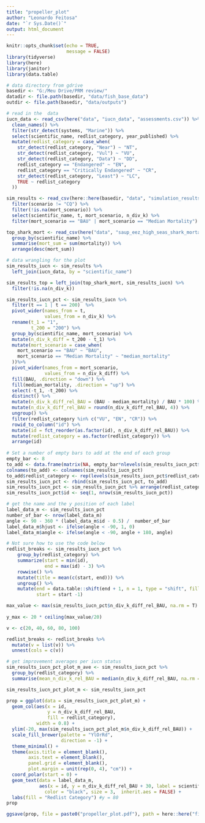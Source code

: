 ```yaml
---
title: "propeller_plot"
author: "Leonardo Feitosa"
date: "`r Sys.Date()`"
output: html_document
---
```


```r
knitr::opts_chunk$set(echo = TRUE, 
                      message = FALSE)
library(tidyverse)
library(here)
library(janitor)
library(data.table)

# data directory from gdrive
basedir <- "G:/Meu Drive/PRM review/"
datadir <- file.path(basedir, "data/fish_base_data")
outdir <- file.path(basedir, "data/outputs") 

```


```r
# read in the  data
iucn_data <- read_csv(here("data", "iucn_data", "assessments.csv")) %>% 
  clean_names() %>% 
  filter(str_detect(systems, "Marine")) %>% 
  select(scientific_name, redlist_category, year_published) %>% 
  mutate(redlist_category = case_when(
    str_detect(redlist_category, "Near") ~ "NT",
    str_detect(redlist_category, "Vul") ~ "VU",
    str_detect(redlist_category, "Data") ~ "DD",
    redlist_category == "Endangered" ~ "EN",
    redlist_category == "Critically Endangered" ~ "CR",
    str_detect(redlist_category, "Least") ~ "LC",
    TRUE ~ redlist_category
  ))

sim_results <- read_csv(here::here(basedir, "data", "simulation_results.csv")) %>% 
  filter(scenario != "CQ") %>% 
  filter(!is.na(mort_scenario)) %>% 
  select(scientific_name, t, mort_scenario, n_div_k) %>% 
  filter(mort_scenario == "BAU" | mort_scenario == "Median Mortality")

top_shark_mort <- read_csv(here("data", "saup_eez_high_seas_shark_mortality.csv")) %>% 
  group_by(scientific_name) %>% 
  summarise(mort_sum = sum(mortality)) %>% 
  arrange(desc(mort_sum))
```

```r
# data wrangling for the plot
sim_results_iucn <- sim_results %>% 
  left_join(iucn_data, by = "scientific_name")

sim_results_top = left_join(top_shark_mort, sim_results_iucn) %>% 
  filter(!is.na(n_div_k))

sim_results_iucn_pct <- sim_results_iucn %>%
  filter(t == 1 | t == 200)  %>% 
  pivot_wider(names_from = t,
              values_from = n_div_k) %>%
  rename(t_1 = "1",
         t_200 = "200") %>% 
  group_by(scientific_name, mort_scenario) %>%
  mutate(n_div_k_diff = t_200 - t_1) %>% 
  mutate(mort_scenario = case_when(
    mort_scenario == "BAU" ~ "BAU",
    mort_scenario == "Median Mortality" ~ "median_mortality"
  ))%>% 
  pivot_wider(names_from = mort_scenario,
              values_from = n_div_k_diff) %>% 
  fill(BAU, .direction = "down") %>% 
  fill(median_mortality, .direction = "up") %>% 
  select(-t_1, -t_200) %>% 
  distinct() %>% 
  mutate(n_div_k_diff_rel_BAU = (BAU - median_mortality) / BAU * 100) %>% 
  mutate(n_div_k_diff_rel_BAU = round(n_div_k_diff_rel_BAU, 4)) %>% 
  ungroup() %>% 
  filter(redlist_category %in% c("VU", "EN", "CR")) %>% 
  rowid_to_column("id") %>% 
  mutate(id = fct_reorder(as.factor(id), n_div_k_diff_rel_BAU)) %>% 
  mutate(redlist_category = as.factor(redlist_category)) %>% 
  arrange(id)
  
# Set a number of empty bars to add at the end of each group
empty_bar <- 8
to_add <- data.frame(matrix(NA, empty_bar*nlevels(sim_results_iucn_pct$redlist_category), ncol(sim_results_iucn_pct)))
colnames(to_add) <- colnames(sim_results_iucn_pct)
to_add$redlist_category <- rep(levels(sim_results_iucn_pct$redlist_category), each = empty_bar)
sim_results_iucn_pct <- rbind(sim_results_iucn_pct, to_add)
sim_results_iucn_pct <- sim_results_iucn_pct %>% arrange(redlist_category)
sim_results_iucn_pct$id <- seq(1, nrow(sim_results_iucn_pct))

# get the name and the y position of each label
label_data_m <- sim_results_iucn_pct 
number_of_bar <- nrow(label_data_m)
angle <- 90 - 360 * (label_data_m$id - 0.5) /  number_of_bar
label_data_m$hjust <- ifelse(angle < -90, 1, 0)
label_data_m$angle <- ifelse(angle < -90, angle + 180, angle)

# Not sure how to use the code below 
redlist_breaks <- sim_results_iucn_pct %>% 
    group_by(redlist_category) %>% 
    summarize(start = min(id), 
              end = max(id) - 3) %>% 
    rowwise() %>% 
    mutate(title = mean(c(start, end))) %>% 
    ungroup() %>% 
    mutate(end = data.table::shift(end + 1, n = 1, type = "shift", fill = max(end) + 1),
           start = start -1)

max_value <- max(sim_results_iucn_pct$n_div_k_diff_rel_BAU, na.rm = T)
  
y_max <- 20 * ceiling(max_value/20)

v <- c(20, 40, 60, 80, 100)

redlist_breaks <- redlist_breaks %>% 
  mutate(v = list(v)) %>% 
  unnest(cols = c(v))
```

```r
# get improvement averages per iucn status
sim_results_iucn_pct_plot_m_ave <- sim_results_iucn_pct %>% 
  group_by(redlist_category) %>% 
  summarise(mean_n_div_k_rel_BAU = median(n_div_k_diff_rel_BAU, na.rm = TRUE))
```



```r
sim_results_iucn_pct_plot_m <- sim_results_iucn_pct 

prop = ggplot(data = sim_results_iucn_pct_plot_m) +
  geom_col(aes(x = id, 
               y = n_div_k_diff_rel_BAU, 
               fill = redlist_category),
           width = 0.8) +
  ylim(-20, max(sim_results_iucn_pct_plot_m$n_div_k_diff_rel_BAU)) +
  scale_fill_brewer(palette = "YlOrRd",
                    direction = -1) +
  theme_minimal() +
  theme(axis.title = element_blank(),
        axis.text = element_blank(),
        panel.grid = element_blank(),
        plot.margin = unit(rep(0, 4), "cm")) +
  coord_polar(start = 0) +
  geom_text(data = label_data_m, 
            aes(x = id, y = n_div_k_diff_rel_BAU + 30, label = scientific_name, angle = angle), nudge_x = -0.25, nudge_y = 0.25,
              color = "black", size = 3,  inherit.aes = FALSE) +
  labs(fill = "Redlist Category") #y = 80
prop

ggsave(prop, file = paste0("propeller_plot.pdf"), path = here::here("figs"), height = 20, width = 20)
```
